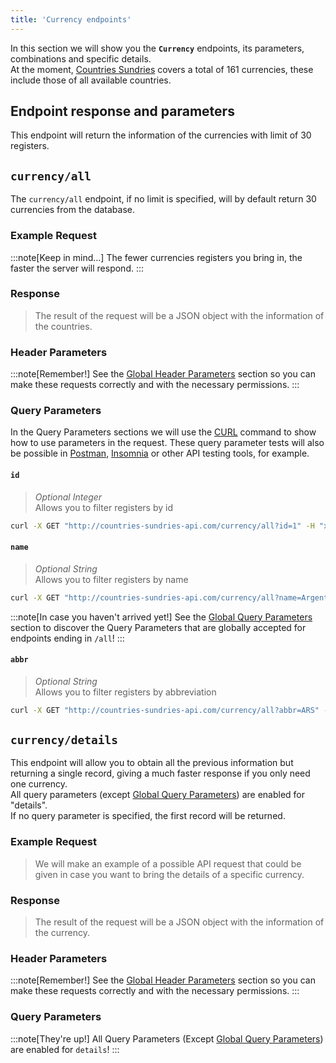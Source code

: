 ```yaml
---
title: 'Currency endpoints'
---
```




In this section we will show you the **`Currency`** endpoints, its parameters, combinations and specific details.\
At the moment, [Countries Sundries](http://countries-sundries-api.com/) covers a total of 161 currencies, these include those of all available countries.

## Endpoint response and parameters

This endpoint will return the information of the currencies with limit of 30 registers.

## `currency/all`
The `currency/all` endpoint, if no limit is specified, will by default return 30 currencies from the database.

### Example Request

<CodeExampleCurrencyAll />

:::note[Keep in mind...]
  The fewer currencies registers you bring in, the faster the server will respond.
:::

### Response
>The result of the request will be a JSON object with the information of the countries.

<CodeResponseCurrencyAll />

### Header Parameters
:::note[Remember!]
See the [Global Header Parameters](/docs/api-reference/global-header-parameters) section so you can make these requests correctly and with the necessary permissions.
:::

### Query Parameters
In the Query Parameters sections we will use the [CURL](https://curl.se/) command to show how to use parameters in the request. These query parameter tests will also be possible in [Postman](https://www.postman.com/), [Insomnia](https://insomnia.rest/) or other API testing tools, for example.

#### `id`
>_Optional Integer_\
Allows you to filter registers by id
```bash
curl -X GET "http://countries-sundries-api.com/currency/all?id=1" -H "x-countries_sundries_api-key: YOUR_API_KEY" -H "x-api-version: 1" -H "Content-Type: application/json"
```

#### `name`
>_Optional String_\
Allows you to filter registers by name
```bash
curl -X GET "http://countries-sundries-api.com/currency/all?name=Argentine%20Peso" -H "x-countries_sundries_api-key: YOUR_API_KEY" -H "x-api-version: 1" -H "Content-Type: application/json"
```

:::note[In case you haven't arrived yet!]
See the [Global Query Parameters](/docs/api-reference/global-query-parameters) section to discover the Query Parameters that are globally accepted for endpoints ending in `/all`!
:::

#### `abbr`
>_Optional String_\
Allows you to filter registers by abbreviation
```bash
curl -X GET "http://countries-sundries-api.com/currency/all?abbr=ARS" -H "x-countries_sundries_api-key: YOUR_API_KEY" -H "x-api-version: 1" -H "Content-Type: application/json"
```

## `currency/details`
This endpoint will allow you to obtain all the previous information but returning a single record, giving a much faster response if you only need one currency.\
All query parameters (except [Global Query Parameters](/docs/api-reference/global-query-parameters)) are enabled for "details".\
If no query parameter is specified, the first record will be returned.

### Example Request
>We will make an example of a possible API request that could be given in case you want to bring the details of a specific currency.

<CodeExampleCurrencyDetails />

### Response
>The result of the request will be a JSON object with the information of the currency.

<CodeResponseCurrencyDetails />

### Header Parameters
:::note[Remember!]
See the [Global Header Parameters](/docs/api-reference/global-header-parameters) section so you can make these requests correctly and with the necessary permissions.
:::

### Query Parameters
:::note[They're up!]
All Query Parameters (Except [Global Query Parameters](/docs/api-reference/global-query-parameters)) are enabled for `details`!
:::